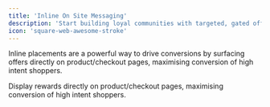 ```yaml
---
title: 'Inline On Site Messaging'
description: 'Start building loyal communities with targeted, gated offers.'
icon: 'square-web-awesome-stroke'
---
```


Inline placements are a powerful way to drive conversions by surfacing offers directly on product/checkout pages, maximising conversion of high intent shoppers.

<CardGroup cols={1}>
  <Card title="In-line" href="/section/promoteOffers/on-site-placements" img="/images/inlinePlacementOSM.png">
    Display rewards directly on product/checkout pages, maximising conversion of high intent shoppers.
  </Card>
</CardGroup>

